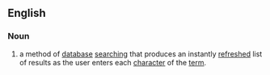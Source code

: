 ==English==

===Noun===
{{en-noun|head=[[word]]-[[wheeling]]|-}}

# {{lb|en|software}} a method of [[database]] [[search]]ing that produces an instantly [[refresh]]ed list of results as the user enters each [[character]] of the [[term]].